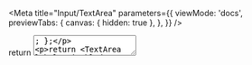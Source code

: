 
<Meta
  title="Input/TextArea"
  parameters={{
    viewMode: 'docs',
    previewTabs: {
      canvas: { hidden: true },
    },
  }}
/>

  return <TextArea label="Default" />;
};

  return <TextArea label="Disabled" disabled />;
};

  return <TextArea label="Multiple rows" rows={4} />;
};

  return <TextArea label="Required" required />;
};

  return <TextArea label="Helper" helper="This helper shows when active!" />;
};

  return <TextArea label="Persistent helper" helper="This helper is persistent!" helperpersistent />;
};

  return <TextArea label="Character counter" helper="Helper Text" helperPersistent maxlength={10} charCounter />;
};

## TextArea

### Default

<Canvas>
  <Story name="Default">{Default.bind({})}</Story>
  <Story name="Disabled" args={{}}>
    {Disabled.bind({})}
  </Story>
</Canvas>

### Size

<Canvas>
  <Story name="Rows">{Rows.bind({})}</Story>
</Canvas>

### Validation

<Canvas>
  <Story name="Required" args={{}}>
    {Required.bind({})}
  </Story>
</Canvas>

### Helper

<Canvas>
  <Story name="Helper" args={{}}>
    {Helper.bind({})}
  </Story>
  <Story name="PersistentHelper" args={{}}>
    {PersistentHelper.bind({})}
  </Story>
</Canvas>

### Counter

<Canvas>
  <Story name="Counter" args={{}}>
    {Counter.bind({})}
  </Story>
</Canvas>
